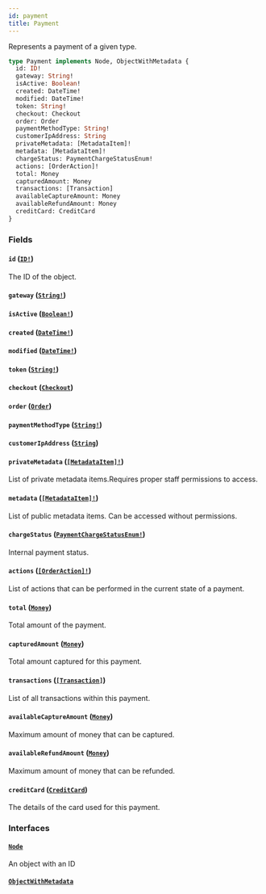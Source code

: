 ```yaml
---
id: payment
title: Payment
---
```


Represents a payment of a given type.

```graphql
type Payment implements Node, ObjectWithMetadata {
  id: ID!
  gateway: String!
  isActive: Boolean!
  created: DateTime!
  modified: DateTime!
  token: String!
  checkout: Checkout
  order: Order
  paymentMethodType: String!
  customerIpAddress: String
  privateMetadata: [MetadataItem]!
  metadata: [MetadataItem]!
  chargeStatus: PaymentChargeStatusEnum!
  actions: [OrderAction]!
  total: Money
  capturedAmount: Money
  transactions: [Transaction]
  availableCaptureAmount: Money
  availableRefundAmount: Money
  creditCard: CreditCard
}
```

### Fields

#### `id` ([`ID!`](/developer/api-reference/scalars/id.mdx))

The ID of the object.

#### `gateway` ([`String!`](/developer/api-reference/scalars/string.mdx))

#### `isActive` ([`Boolean!`](/developer/api-reference/scalars/boolean.mdx))

#### `created` ([`DateTime!`](/developer/api-reference/scalars/date-time.mdx))

#### `modified` ([`DateTime!`](/developer/api-reference/scalars/date-time.mdx))

#### `token` ([`String!`](/developer/api-reference/scalars/string.mdx))

#### `checkout` ([`Checkout`](/developer/api-reference/objects/checkout.mdx))

#### `order` ([`Order`](/developer/api-reference/objects/order.mdx))

#### `paymentMethodType` ([`String!`](/developer/api-reference/scalars/string.mdx))

#### `customerIpAddress` ([`String`](/developer/api-reference/scalars/string.mdx))

#### `privateMetadata` ([`[MetadataItem]!`](/developer/api-reference/objects/metadata-item.mdx))

List of private metadata items.Requires proper staff permissions to access.

#### `metadata` ([`[MetadataItem]!`](/developer/api-reference/objects/metadata-item.mdx))

List of public metadata items. Can be accessed without permissions.

#### `chargeStatus` ([`PaymentChargeStatusEnum!`](/developer/api-reference/enums/payment-charge-status-enum.mdx))

Internal payment status.

#### `actions` ([`[OrderAction]!`](/developer/api-reference/enums/order-action.mdx))

List of actions that can be performed in the current state of a payment.

#### `total` ([`Money`](/developer/api-reference/objects/money.mdx))

Total amount of the payment.

#### `capturedAmount` ([`Money`](/developer/api-reference/objects/money.mdx))

Total amount captured for this payment.

#### `transactions` ([`[Transaction]`](/developer/api-reference/objects/transaction.mdx))

List of all transactions within this payment.

#### `availableCaptureAmount` ([`Money`](/developer/api-reference/objects/money.mdx))

Maximum amount of money that can be captured.

#### `availableRefundAmount` ([`Money`](/developer/api-reference/objects/money.mdx))

Maximum amount of money that can be refunded.

#### `creditCard` ([`CreditCard`](/developer/api-reference/objects/credit-card.mdx))

The details of the card used for this payment.

### Interfaces

#### [`Node`](/developer/api-reference/interfaces/node.mdx)

An object with an ID

#### [`ObjectWithMetadata`](/developer/api-reference/interfaces/object-with-metadata.mdx)
